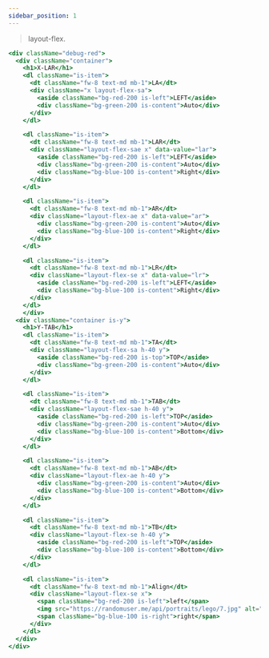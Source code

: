```yaml
---
sidebar_position: 1
---
```


> layout-flex.

```jsx live
<div className="debug-red">
  <div className="container">
    <h1>X-LAR</h1>
    <dl className="is-item">
      <dt className="fw-8 text-md mb-1">LA</dt>
      <div className="x layout-flex-sa">
        <aside className="bg-red-200 is-left">LEFT</aside>
        <div className="bg-green-200 is-content">Auto</div>
      </div>
    </dl>

    <dl className="is-item">
      <dt className="fw-8 text-md mb-1">LAR</dt>
      <div className="layout-flex-sae x" data-value="lar">
        <aside className="bg-red-200 is-left">LEFT</aside>
        <div className="bg-green-200 is-content">Auto</div>
        <div className="bg-blue-100 is-content">Right</div>
      </div>
    </dl>

    <dl className="is-item">
      <dt className="fw-8 text-md mb-1">AR</dt>
      <div className="layout-flex-ae x" data-value="ar">
        <div className="bg-green-200 is-content">Auto</div>
        <div className="bg-blue-100 is-content">Right</div>
      </div>
    </dl>

    <dl className="is-item">
      <dt className="fw-8 text-md mb-1">LR</dt>
      <div className="layout-flex-se x" data-value="lr">
        <aside className="bg-red-200 is-left">LEFT</aside>
        <div className="bg-blue-100 is-content">Right</div>
      </div>
    </dl>
    </div>
  <div className="container is-y">
    <h1>Y-TAB</h1>
    <dl className="is-item">
      <dt className="fw-8 text-md mb-1">TA</dt>
      <div className="layout-flex-sa h-40 y">
        <aside className="bg-red-200 is-top">TOP</aside>
        <div className="bg-green-200 is-content">Auto</div>
      </div>
    </dl>

    <dl className="is-item">
      <dt className="fw-8 text-md mb-1">TAB</dt>
      <div className="layout-flex-sae h-40 y">
        <aside className="bg-red-200 is-left">TOP</aside>
        <div className="bg-green-200 is-content">Auto</div>
        <div className="bg-blue-100 is-content">Bottom</div>
      </div>
    </dl>

    <dl className="is-item">
      <dt className="fw-8 text-md mb-1">AB</dt>
      <div className="layout-flex-ae h-40 y">
        <div className="bg-green-200 is-content">Auto</div>
        <div className="bg-blue-100 is-content">Bottom</div>
      </div>
    </dl>

    <dl className="is-item">
      <dt className="fw-8 text-md mb-1">TB</dt>
      <div className="layout-flex-se h-40 y">
        <aside className="bg-red-200 is-left">TOP</aside>
        <div className="bg-blue-100 is-content">Bottom</div>
      </div>
    </dl>

    <dl className="is-item">
      <dt className="fw-8 text-md mb-1">Align</dt>
      <div className="layout-flex-se x">
        <span className="bg-red-200 is-left">left</span>
        <img src="https://randomuser.me/api/portraits/lego/7.jpg" alt="lego" height="100" />
        <span className="bg-blue-100 is-right">right</span>
      </div>
    </dl>
  </div>
</div>
```
